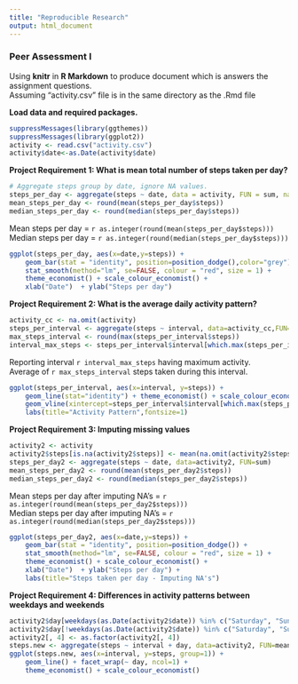 ```yaml
---
title: "Reproducible Research"
output: html_document
---
```

### Peer Assessment I  
Using **knitr** in **R Markdown** to produce document which is answers the assignment questions.  
Assuming "activity.csv" file is in the same directory as the .Rmd file

**Load data and required packages.**

```r
suppressMessages(library(ggthemes))
suppressMessages(library(ggplot2))
activity <- read.csv("activity.csv")
activity$date<-as.Date(activity$date)
```

**Project Requirement 1: What is mean total number of steps taken per day?**

```r
# Aggregate steps group by date, ignore NA values.
steps_per_day <- aggregate(steps ~ date, data = activity, FUN = sum, na.rm=TRUE)
mean_steps_per_day <- round(mean(steps_per_day$steps))
median_steps_per_day <- round(median(steps_per_day$steps))
```
Mean steps per day = `r as.integer(round(mean(steps_per_day$steps)))`  
Median steps per day = `r as.integer(round(median(steps_per_day$steps)))`  
```r
ggplot(steps_per_day, aes(x=date,y=steps)) +
    geom_bar(stat = "identity", position=position_dodge(),color="grey") +
    stat_smooth(method="lm", se=FALSE, colour = "red", size = 1) +
    theme_economist() + scale_colour_economist() +
    xlab("Date")  + ylab("Steps per day") 
```

**Project Requirement 2: What is the average daily activity pattern?**

```r
activity_cc <- na.omit(activity)
steps_per_interval <- aggregate(steps ~ interval, data=activity_cc,FUN=mean)
max_steps_interval <- round(max(steps_per_interval$steps))
interval_max_steps <- steps_per_interval$interval[which.max(steps_per_interval$steps)]
```
Reporting interval `r interval_max_steps` having maximum activity.  
Average of `r max_steps_interval` steps taken during this interval.  
```r
ggplot(steps_per_interval, aes(x=interval, y=steps)) +
    geom_line(stat="identity") + theme_economist() + scale_colour_economist() +
    geom_vline(xintercept=steps_per_interval$interval[which.max(steps_per_interval$steps)] ,color="red") +
    labs(title="Activity Pattern",fontsize=1) 

```

**Project Requirement 3: Imputing missing values**  

```r
activity2 <- activity
activity2$steps[is.na(activity2$steps)] <- mean(na.omit(activity2$steps))
steps_per_day2 <- aggregate(steps ~ date, data=activity2, FUN=sum)
mean_steps_per_day2 <- round(mean(steps_per_day2$steps))
median_steps_per_day2 <- round(median(steps_per_day2$steps))
```
Mean steps per day after imputing NA's = `r as.integer(round(mean(steps_per_day2$steps)))`  
Median steps per day after imputing NA's = `r as.integer(round(median(steps_per_day2$steps)))`  
```r
ggplot(steps_per_day2, aes(x=date,y=steps)) +
    geom_bar(stat = "identity", position=position_dodge()) +
    stat_smooth(method="lm", se=FALSE, colour = "red", size = 1) +
    theme_economist() + scale_colour_economist() +
    xlab("Date")  + ylab("Steps per day") +
    labs(title="Steps taken per day - Imputing NA's") 
```
  
**Project Requirement 4: Differences in activity patterns between weekdays and weekends**  

```r
activity2$day[weekdays(as.Date(activity2$date)) %in% c("Saturday", "Sunday")] <- "Weekend"
activity2$day[!weekdays(as.Date(activity2$date)) %in% c("Saturday", "Sunday")] <- "Weekday"
activity2[, 4] <- as.factor(activity2[, 4])
steps.new <- aggregate(steps ~ interval + day, data=activity2, FUN=mean)
ggplot(steps.new, aes(x=interval, y=steps, group=1)) +
    geom_line() + facet_wrap(~ day, ncol=1) +
    theme_economist() + scale_colour_economist()
```
